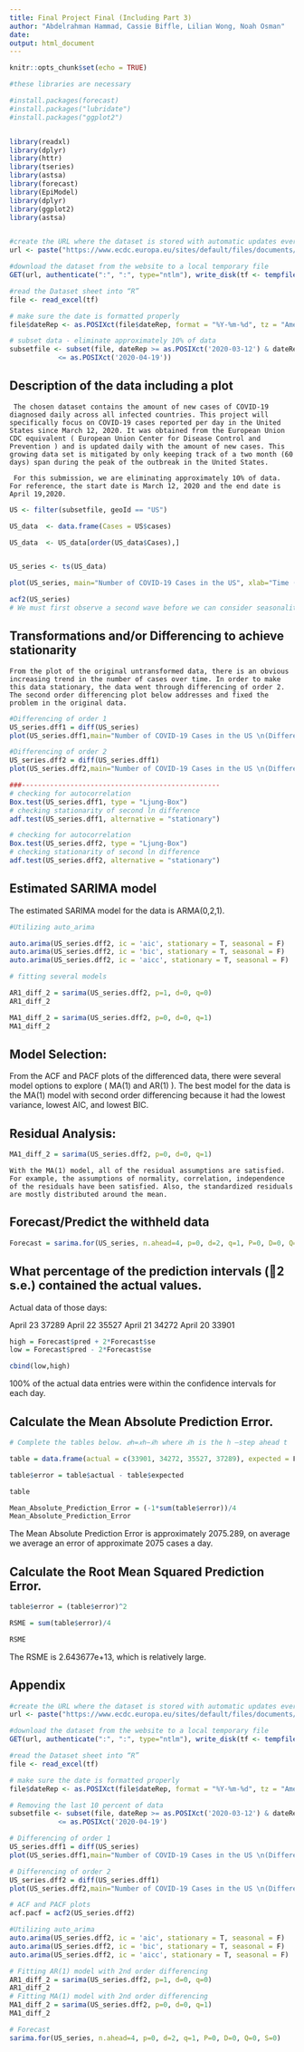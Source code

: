 ---
title: Final Project Final (Including Part 3)
author: "Abdelrahman Hammad, Cassie Biffle, Lilian Wong, Noah Osman"
date: 
output: html_document
---

```{r setup, include=FALSE}
knitr::opts_chunk$set(echo = TRUE)
```

```{r formatting and part a, message = F, echo = F, warning = F, results='hide'}
#these libraries are necessary

#install.packages(forecast)
#install.packages("lubridate")
#install.packages("ggplot2")


library(readxl)
library(dplyr)
library(httr)
library(tseries)
library(astsa)
library(forecast)
library(EpiModel)
library(dplyr)
library(ggplot2)
library(astsa)


#create the URL where the dataset is stored with automatic updates every day
url <- paste("https://www.ecdc.europa.eu/sites/default/files/documents/COVID-19-geographic-disbtribution-worldwide-",format(Sys.time(), "%Y-%m-%d"), ".xlsx", sep = "")

#download the dataset from the website to a local temporary file
GET(url, authenticate(":", ":", type="ntlm"), write_disk(tf <- tempfile(fileext = ".xlsx")))

#read the Dataset sheet into “R”
file <- read_excel(tf)

# make sure the date is formatted properly
file$dateRep <- as.POSIXct(file$dateRep, format = "%Y-%m-%d", tz = "America/New_York")

# subset data - eliminate approximately 10% of data
subsetfile <- subset(file, dateRep >= as.POSIXct('2020-03-12') & dateRep 
            <= as.POSIXct('2020-04-19'))

```

## Description of the data including a plot

	 The chosen dataset contains the amount of new cases of COVID-19 diagnosed daily across all infected countries. This project will specifically focus on COVID-19 cases reported per day in the United States since March 12, 2020. It was obtained from the European Union CDC equivalent ( European Union Center for Disease Control and Prevention ) and is updated daily with the amount of new cases. This growing data set is mitigated by only keeping track of a two month (60 days) span during the peak of the outbreak in the United States. 
	 
	 For this submission, we are eliminating approximately 10% of data. For reference, the start date is March 12, 2020 and the end date is April 19,2020.

```{r Plotting data, echo=FALSE}
US <- filter(subsetfile, geoId == "US")

US_data  <- data.frame(Cases = US$cases)

US_data  <- US_data[order(US_data$Cases),]


US_series <- ts(US_data)

plot(US_series, main="Number of COVID-19 Cases in the US", xlab="Time (Days)", ylab="Number of Cases")
```

```{r part b,message = F, echo = F, warning = F,results='hide',fig.show='hide'}

acf2(US_series)
# We must first observe a second wave before we can consider seasonality calling the acf function we can observe that the model is an AR(1) model 
```

## Transformations and/or Differencing to achieve stationarity

	From the plot of the original untransformed data, there is an obvious increasing trend in the number of cases over time. In order to make this data stationary, the data went through differencing of order 2. The second order differencing plot below addresses and fixed the problem in the original data.

```{r transformation/differencing, message = F, echo = F, warning = F,results='hide',fig.show='hide'}
#Differencing of order 1
US_series.dff1 = diff(US_series)
plot(US_series.dff1,main="Number of COVID-19 Cases in the US \n(Differencing of Order 1)", xlab="Time (Days)", ylab="Number of Cases")
```

```{r differencing 2, echo=F}
#Differencing of order 2
US_series.dff2 = diff(US_series.dff1)
plot(US_series.dff2,main="Number of COVID-19 Cases in the US \n(Differencing of Order 2)", xlab="Time (Days)", ylab="Number of Cases")
```

```{r output for tests, message = F, echo = F, warning = F,results='hide',fig.show='hide'}
###-------------------------------------------------
# checking for autocorrelation
Box.test(US_series.dff1, type = "Ljung-Box")
# checking stationarity of second ln difference 
adf.test(US_series.dff1, alternative = "stationary")

# checking for autocorrelation
Box.test(US_series.dff2, type = "Ljung-Box")
# checking stationarity of second ln difference 
adf.test(US_series.dff2, alternative = "stationary")
```
	
## Estimated SARIMA model

The estimated SARIMA model for the data is ARMA(0,2,1). 

```{r model selection2,  message = F, echo = F, warning = F,results='hide',fig.show='hide'}
#Utilizing auto_arima

auto.arima(US_series.dff2, ic = 'aic', stationary = T, seasonal = F)
auto.arima(US_series.dff2, ic = 'bic', stationary = T, seasonal = F)
auto.arima(US_series.dff2, ic = 'aicc', stationary = T, seasonal = F)

# fitting several models

AR1_diff_2 = sarima(US_series.dff2, p=1, d=0, q=0)
AR1_diff_2

MA1_diff_2 = sarima(US_series.dff2, p=0, d=0, q=1)
MA1_diff_2
```

## Model Selection:

  From the ACF and PACF plots of the differenced data, there were several model options to explore ( MA(1) and AR(1) ). The best model for the data is the MA(1) model with second order differencing because it had the lowest variance, lowest AIC, and lowest BIC. 

## Residual Analysis:

```{r model selection3, message = F, echo = F, warning = F,results='hide'}
MA1_diff_2 = sarima(US_series.dff2, p=0, d=0, q=1)
```

	With the MA(1) model, all of the residual assumptions are satisfied. For example, the assumptions of normality, correlation, independence of the residuals have been satisfied. Also, the standardized residuals are mostly distributed around the mean. 

## Forecast/Predict the withheld data

```{r forecast, echo=F}
Forecast = sarima.for(US_series, n.ahead=4, p=0, d=2, q=1, P=0, D=0, Q=0, S=0)
```

## What percentage of the prediction intervals (2 s.e.) contained the actual values.

Actual data of those days:

April 23 37289
April 22 35527
April 21 34272
April 20 33901



```{r forecast2}

high = Forecast$pred + 2*Forecast$se
low = Forecast$pred - 2*Forecast$se

cbind(low,high)

```


100% of the actual data entries were within the confidence intervals for each day. 

## Calculate the Mean Absolute Prediction Error.
```{r forecast3}

# Complete the tables below. 𝑒ℎ=𝑥ℎ−𝑥̂ℎ where 𝑥̂ℎ is the h –step ahead t

table = data.frame(actual = c(33901, 34272, 35527, 37289), expected = Forecast$pred)

table$error = table$actual - table$expected

table

Mean_Absolute_Prediction_Error = (-1*sum(table$error))/4
Mean_Absolute_Prediction_Error

```

The Mean Absolute Prediction Error is approximately 2075.289, on average we average an error of approximate 2075 cases a day.


## Calculate the Root Mean Squared Prediction Error.
```{r forecast4}

table$error = (table$error)^2

RSME = sum(table$error)/4

RSME
```

The RSME is 2.643677e+13, which is relatively large. 

## Appendix
```{r Appendix, eval = F}
#create the URL where the dataset is stored with automatic updates every day
url <- paste("https://www.ecdc.europa.eu/sites/default/files/documents/COVID-19-geographic-disbtribution-worldwide-",format(Sys.time(), "%Y-%m-%d"), ".xlsx", sep = "")

#download the dataset from the website to a local temporary file
GET(url, authenticate(":", ":", type="ntlm"), write_disk(tf <- tempfile(fileext = ".xlsx")))

#read the Dataset sheet into “R”
file <- read_excel(tf)

# make sure the date is formatted properly
file$dateRep <- as.POSIXct(file$dateRep, format = "%Y-%m-%d", tz = "America/New_York")

# Removing the last 10 percent of data
subsetfile <- subset(file, dateRep >= as.POSIXct('2020-03-12') & dateRep 
            <= as.POSIXct('2020-04-19')
```

```{r appendix2}
# Differencing of order 1
US_series.dff1 = diff(US_series)
plot(US_series.dff1,main="Number of COVID-19 Cases in the US \n(Differencing of Order 1)", xlab="Time (Days)", ylab="Number of Cases")
```

```{r appendix3, eval=F}
# Differencing of order 2
US_series.dff2 = diff(US_series.dff1)
plot(US_series.dff2,main="Number of COVID-19 Cases in the US \n(Differencing of Order 2)", xlab="Time (Days)", ylab="Number of Cases")
```

```{r appendix4}
# ACF and PACF plots
acf.pacf = acf2(US_series.dff2)

#Utilizing auto_arima
auto.arima(US_series.dff2, ic = 'aic', stationary = T, seasonal = F)
auto.arima(US_series.dff2, ic = 'bic', stationary = T, seasonal = F)
auto.arima(US_series.dff2, ic = 'aicc', stationary = T, seasonal = F)

# Fitting AR(1) model with 2nd order differencing
AR1_diff_2 = sarima(US_series.dff2, p=1, d=0, q=0)
AR1_diff_2
# Fitting MA(1) model with 2nd order differencing
MA1_diff_2 = sarima(US_series.dff2, p=0, d=0, q=1)
MA1_diff_2
```

```{r appendix5, eval=F}
# Forecast
sarima.for(US_series, n.ahead=4, p=0, d=2, q=1, P=0, D=0, Q=0, S=0)
```